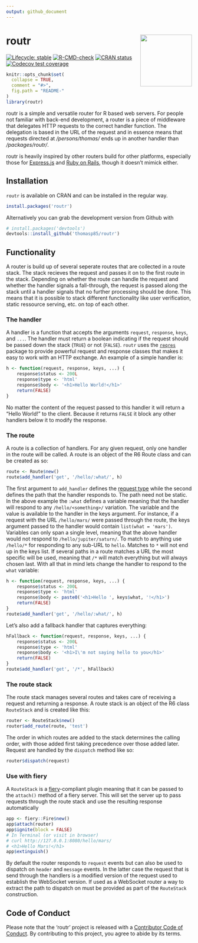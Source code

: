 ```yaml
---
output: github_document
---
```


<!-- README.md is generated from README.Rmd. Please edit that file -->

# routr <img src="man/figures/logo.png" height="140px" align="right"/>

<!-- badges: start -->
[![Lifecycle: stable](https://img.shields.io/badge/lifecycle-stable-brightgreen.svg)](https://lifecycle.r-lib.org/articles/stages.html#stable)
[![R-CMD-check](https://github.com/thomasp85/routr/actions/workflows/R-CMD-check.yaml/badge.svg)](https://github.com/thomasp85/routr/actions/workflows/R-CMD-check.yaml)
[![CRAN status](https://www.r-pkg.org/badges/version/routr)](https://CRAN.R-project.org/package=routr)
[![Codecov test coverage](https://codecov.io/gh/thomasp85/routr/graph/badge.svg)](https://app.codecov.io/gh/thomasp85/routr)
<!-- badges: end -->

```r
knitr::opts_chunk$set(
  collapse = TRUE,
  comment = "#>",
  fig.path = "README-"
)
library(routr)
```

routr is a simple and versatile router for R based web servers. For people not
familiar with back-end development, a router is a piece of middleware that
delegates HTTP requests to the correct handler function. The delegation is based
in the URL of the request and in essence means that requests directed at
*/persons/thomas/* ends up in another handler than */packages/routr/*.

routr is heavily inspired by other routers build for other platforms, especially
those for [Express.js](https://github.com/expressjs) and
[Ruby on Rails](https://github.com/rails/rails), though it doesn't mimick
either.

## Installation
`routr` is available on CRAN and can be installed in the regular way.

```r
install.packages('routr')
```

Alternatively you can grab the development version from Github with

```r
# install.packages('devtools')
devtools::install_github('thomasp85/routr')
```

## Functionality
A router is build up of several seperate routes that are
collected in a route stack. The stack recieves the request and passes it on to
the first route in the stack. Depending on whether the route can handle the
request and whether the handler signals a fall-through, the request is passed
along the stack until a handler signals that no further processing should be
done. This means that it is possible to stack different functionality like user
verification, static ressource serving, etc. on top of each other.

### The handler
A handler is a function that accepts the arguments `request`, `response`,
`keys`, and `...`. The handler must return a boolean indicating if the request
should be passed down the stack (`TRUE`) or not (`FALSE`). `routr` uses the
[`reqres`](https://github.com/thomasp85/reqres#reqres) package to provide
powerful request and response classes that makes it easy to work with an HTTP
exchange. An example of a simple handler is:

```r
h <- function(request, response, keys, ...) {
    response$status <- 200L
    response$type <- 'html'
    response$body <- '<h1>Hello World!</h1>'
    return(FALSE)
}
```

No matter the content of the request passed to this handler it will return a
"Hello World!" to the client. Because it returns `FALSE` it block any other
handlers below it to modify the response.

### The route
A route is a collection of handlers. For any given request, only one handler in
the route will be called. A route is an object of the R6 Route class and can be
created as so:

```r
route <- Route$new()
route$add_handler('get', '/hello/:what/', h)
```

The first argument to `add_handler` defines the [request type](https://en.wikipedia.org/wiki/Hypertext_Transfer_Protocol#Request_methods)
while the second defines the path that the handler responds to. The path need
not be static. In the above example the `:what` defines a variable meaning that
the handler will respond to any `/hello/<something>/` variation. The variable
and the value is available to the handler in the keys argument. For instance, if
a request with the URL `/hello/mars/` were passed through the route, the keys
argument passed to the handler would contain `list(what = 'mars')`. Variables
can only span a single level, meaning that the above handler would not respond
to `/hello/jupiter/saturn/`. To match to anything use `/hello/*` for responding
to any sub-URL to `hello`. Matches to `*` will not end up in the keys list. If
several paths in a route matches a URL the most specific will be used, meaning
that `/*` will match everything but will always chosen last. With all that in mind
lets change the handler to respond to the `what` variable:

```r
h <- function(request, response, keys, ...) {
    response$status <- 200L
    response$type <- 'html'
    response$body <- paste0('<h1>Hello ', keys$what, '!</h1>')
    return(FALSE)
}
route$add_handler('get', '/hello/:what/', h)
```

Let's also add a fallback handler that captures everything:

```r
hFallback <- function(request, response, keys, ...) {
    response$status <- 200L
    response$type <- 'html'
    response$body <- '<h1>I\'m not saying hello to you</h1>'
    return(FALSE)
}
route$add_handler('get', '/*', hFallback)
```

### The route stack
The route stack manages several routes and takes care of receiving a request and
returning a response. A route stack is an object of the R6 class `RouteStack`
and is created like this:

```r
router <- RouteStack$new()
router$add_route(route, 'test')
```

The order in which routes are added to the stack determines the calling order,
with those added first taking precedence over those added later. Request are
handled by the `dispatch` method like so:

```r
router$dispatch(request)
```

### Use with fiery
A `RouteStack` is a [fiery](https://github.com/thomasp85/fiery)-compliant plugin
meaning that it can be passed to the `attach()` method of a fiery server. This
will set the server up to pass requests through the route stack and use the
resulting response automatically

```r
app <- fiery::Fire$new()
app$attach(router)
app$ignite(block = FALSE)
# In Terminal (or visit in browser)
# curl http://127.0.0.1:8080/hello/mars/
# <h1>Hello Mars!</h1>
app$extinguish()
```

By default the router responds to `request` events but can also be used to
dispatch on `header` and `message` events. In the latter case the request that
is send through the handlers is a modified version of the request used to
establish the WebSocket version. If used as a WebSocket router a way to extract
the path to dispatch on must be provided as part of the `RouteStack`
construction.

## Code of Conduct
Please note that the 'routr' project is released with a
[Contributor Code of Conduct](https://routr.data-imaginist.com/CODE_OF_CONDUCT.html).
By contributing to this project, you agree to abide by its terms.
